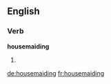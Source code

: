 ==English==

===Verb===
'''housemaiding'''

# {{present participle of|housemaid}}

[[de:housemaiding]]
[[fr:housemaiding]]